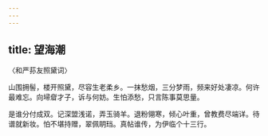 ```yaml
---
---
---
```

title: 望海潮
---



〈和严荪友照黛词〉

山围拥髻，楼开照黛，尽容生老柔乡。一抹愁烟，三分梦雨，频来好处凄凉。何许最难忘。向埽睂才子，诉与何妨。生怕添愁，只言陈事莫思量。

是谁分付成双。记深盟浅诺，弄玉骑羊。退粉翎寒，倾心叶重，曾教费尽端详。待谱就新妆。怕不堪持赠，翠佩眀珰。真帖谁传，为伊临个十三行。